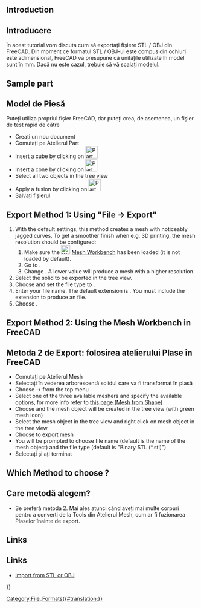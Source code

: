 <languages/>

<div class="mw-translate-fuzzy">
{{TutorialInfo/ro
|Topic= Export to STL or OBJ
|Level= Beginner
|Time= 20 minutes
|Author=r-frank
|FCVersion=0.16.6703
|Files=
}}
</div>

== Introduction ==

<div class="mw-translate-fuzzy">
== Introducere ==
În acest tutorial vom discuta cum să exportați fișiere STL / OBJ din FreeCAD.
Din moment ce formatul STL / OBJ-ul este compus din ochiuri este adimensional, FreeCAD va presupune că
unitățile utilizate în model sunt în mm.
Dacă nu este cazul, trebuie să vă scalați modelul.
</div>

== Sample part ==

<div class="mw-translate-fuzzy">
== Model de Piesă ==
Puteți utiliza propriul fișier FreeCAD, dar puteți crea, de asemenea, un fișier de test rapid de către
*Creați un nou document
*Comutați pe Atelierul Part
*Insert a cube by clicking on [[Image:Part_Box.png|32px]]
*Insert a cone by clicking on [[Image:Part_Cone.png|32px]]
*Select all two objects in the tree view
*Apply a fusion by clicking on [[Image:Part_Fuse.png|32px]]
*Salvați fișierul
</div>

== Export Method 1: Using "File → Export" ==

# With the default settings, this method creates a mesh with noticeably jagged curves. To get a smoother finish when e.g. 3D printing, the mesh resolution should be configured:
## Make sure the [[Image:Workbench_Mesh.svg|24px]] [[Mesh_Workbench|Mesh Workbench]] has been loaded (it is not loaded by default).
## Go to {{MenuCommand|Edit → Preferences... → Import-Export → Mesh Formats}}.
## Change {{MenuCommand|Maximum mesh deviation}}. A lower value will produce a mesh with a higher resolution.
# Select the solid to be exported in the tree view.
# Choose {{MenuCommand|File → Export...}} and set the file type to {{MenuCommand|STL mesh (*.stl *.ast)}}.
# Enter your file name. The default extension is {{FileName|.stl}}. You must include the extension {{FileName|.ast}} to produce an {{FileName|.ast}} file.
# Choose {{Button|Save}}.

== Export Method 2: Using the Mesh Workbench in FreeCAD ==

<div class="mw-translate-fuzzy">
==Metoda 2 de Export: folosirea atelierului Plase în FreeCAD==
*Comutați pe Atelierul Mesh 
*Selectați în vederea arborescentă solidul care va fi transformat în plasă 
*Choose {{KEY| Meshes}}  →  {{KEY|[[Image:Mesh_Mesh_from_Shape.svg|32px]] Create Mesh from shape...}}  from the top menu
*Select one of the three available meshers and specify the available options, for more info refer to [[Mesh MeshFromShape|this page (Mesh from Shape)]]
*Choose {{KEY| OK}} and the mesh object will be created in the tree view (with green mesh icon)
*Select the mesh object in the tree view and right click on mesh object in the tree view
*Choose {{KEY|[[Image:Mesh_ExportMesh.png|32px]] Export mesh}} to export mesh
*You will be prompted to choose file name (default is the name of the mesh object) and the file type (default is "Binary STL (*.stl)")
*Selectați {{KEY| Save}} și ați terminat
</div>

== Which Method to choose ? ==

<div class="mw-translate-fuzzy">
==Care metodă alegem?==
*Se preferă metoda 2. Mai ales atunci când aveți mai multe corpuri pentru a converti de la Tools din Atelierul Mesh, cum ar fi fuzionarea Plaselor înainte de export.
</div>

== Links ==

<div class="mw-translate-fuzzy">
==Links==
* [[Import_from_STL_or_OBJ|Import from STL or OBJ]]
</div>


{{Userdocnavi{{#translation:}}}}
[[Category:File_Formats{{#translation:}}]]